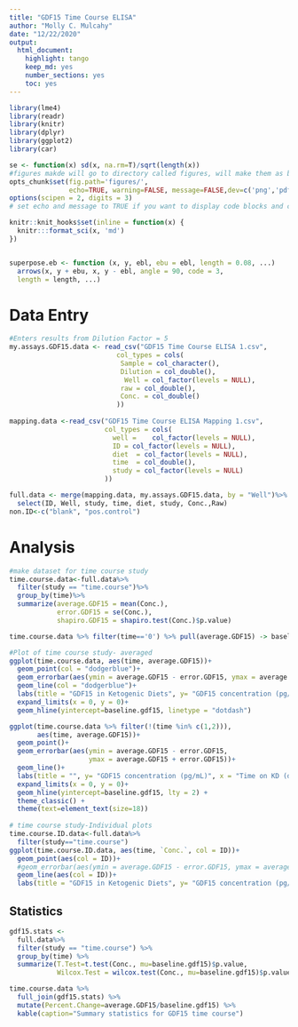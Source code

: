 ```yaml
---
title: "GDF15 Time Course ELISA"
author: "Molly C. Mulcahy"
date: "12/22/2020"
output:
  html_document:
    highlight: tango
    keep_md: yes
    number_sections: yes
    toc: yes
---
```


```r

library(lme4)
library(readr)
library(knitr)
library(dplyr)
library(ggplot2)
library(car)

se <- function(x) sd(x, na.rm=T)/sqrt(length(x))
#figures makde will go to directory called figures, will make them as both png and pdf files 
opts_chunk$set(fig.path='figures/',
               echo=TRUE, warning=FALSE, message=FALSE,dev=c('png','pdf'))
options(scipen = 2, digits = 3)
# set echo and message to TRUE if you want to display code blocks and code output respectively

knitr::knit_hooks$set(inline = function(x) {
  knitr:::format_sci(x, 'md')
})


superpose.eb <- function (x, y, ebl, ebu = ebl, length = 0.08, ...)
  arrows(x, y + ebu, x, y - ebl, angle = 90, code = 3,
  length = length, ...)
```


# Data Entry
```r

#Enters results from Dilution Factor = 5
my.assays.GDF15.data <- read_csv("GDF15 Time Course ELISA 1.csv",
                           col_types = cols(
                            Sample = col_character(),
                            Dilution = col_double(),
                             Well = col_factor(levels = NULL),
                            raw = col_double(),
                            Conc. = col_double()
                           ))
                   
mapping.data <-read_csv("GDF15 Time Course ELISA Mapping 1.csv",
                        col_types = cols(
                          well =	col_factor(levels = NULL),
                          ID = col_factor(levels = NULL),
                          diet	= col_factor(levels = NULL),
                          time	= col_double(),
                          study = col_factor(levels = NULL)
                        ))

full.data <- merge(mapping.data, my.assays.GDF15.data, by = "Well")%>%
  select(ID, Well, study, time, diet, study, Conc.,Raw)
non.ID<-c("blank", "pos.control")
```


# Analysis

```r
#make dataset for time course study
time.course.data<-full.data%>%
  filter(study == "time.course")%>%
  group_by(time)%>%
  summarize(average.GDF15 = mean(Conc.),
            error.GDF15 = se(Conc.),
            shapiro.GDF15 = shapiro.test(Conc.)$p.value)

time.course.data %>% filter(time=='0') %>% pull(average.GDF15) -> baseline.gdf15

#Plot of time course study- averaged
ggplot(time.course.data, aes(time, average.GDF15))+
  geom_point(col = "dodgerblue")+
  geom_errorbar(aes(ymin = average.GDF15 - error.GDF15, ymax = average.GDF15 + error.GDF15), col = "dodgerblue")+
  geom_line(col = "dodgerblue")+
  labs(title = "GDF15 in Ketogenic Diets", y= "GDF15 concentration (pg/mL)", x = "Time (days)")+
  expand_limits(x = 0, y = 0)+
  geom_hline(yintercept=baseline.gdf15, linetype = "dotdash")

ggplot(time.course.data %>% filter(!(time %in% c(1,2))),
       aes(time, average.GDF15))+
  geom_point()+
  geom_errorbar(aes(ymin = average.GDF15 - error.GDF15, 
                    ymax = average.GDF15 + error.GDF15))+
  geom_line()+
  labs(title = "", y= "GDF15 concentration (pg/mL)", x = "Time on KD (days)")+
  expand_limits(x = 0, y = 0)+
  geom_hline(yintercept=baseline.gdf15, lty = 2) +
  theme_classic() +
  theme(text=element_text(size=18))
  
# time course study-Individual plots
time.course.ID.data<-full.data%>%
  filter(study=="time.course")
ggplot(time.course.ID.data, aes(time, `Conc.`, col = ID))+
  geom_point(aes(col = ID))+
  #geom_errorbar(aes(ymin = average.GDF15 - error.GDF15, ymax = average.GDF15 + error.GDF15), col = "dodgerblue")+
  geom_line(aes(col = ID))+
  labs(title = "GDF15 in Ketogenic Diets", y= "GDF15 concentration (pg/mL)", x = "Time (days)")
```

## Statistics

```r
gdf15.stats <-
  full.data%>%
  filter(study == "time.course") %>%
  group_by(time) %>%
  summarize(T.Test=t.test(Conc., mu=baseline.gdf15)$p.value,
            Wilcox.Test = wilcox.test(Conc., mu=baseline.gdf15)$p.value)

time.course.data %>%
  full_join(gdf15.stats) %>%
  mutate(Percent.Change=average.GDF15/baseline.gdf15) %>%
  kable(caption="Summary statistics for GDF15 time course")
```
